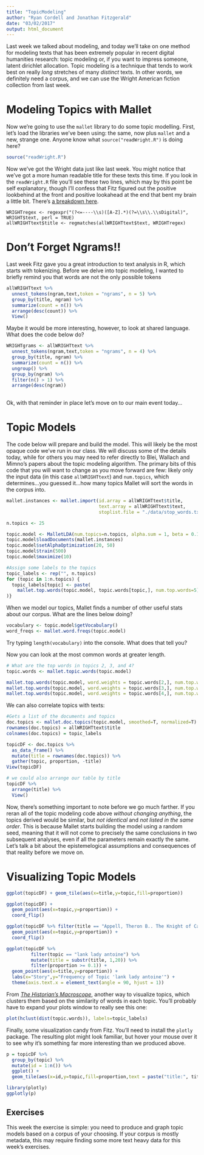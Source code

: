 ```yaml
---
title: "TopicModeling"
author: "Ryan Cordell and Jonathan Fitzgerald"
date: "03/02/2017"
output: html_document
---
```


Last week we talked about modeling, and today we'll take on one method for modeling texts that has been extremely popular in recent digital humanities research: topic modeling or, if you want to impress someone, latent dirichlet allocation. Topic modeling is a technique that tends to work best on really *long* stretches of many *distinct* texts. In other words, we definitely need a corpus, and we can use the Wright American fiction collection from last week. 


# Modeling Topics with Mallet

Now we're going to use the `mallet` library to do some topic modelling. First, let's load the libraries we've been using: the same, now plus `mallet` and a new, strange one. Anyone know what `source("readWright.R")` is doing here?

```r

source("readWright.R")

```

Now we've got the Wright data just like last week. You might notice that we've got a more human readable title for these texts this time. If you look in the `readWright.R` file you'll see these two lines, which may by this point be self explanatory, though I'll confess that Fitz figured out the positive lookbehind at the front and positive lookahead at the end that bent my brain a little bit. There's [a breakdown here](https://regex101.com/r/q5pKwl/1).

```
WRIGHTregex <- regexpr("(?<=----\\s)([A-Z].*)(?=\\s\\.\\sDigital)", WRIGHT$text, perl = TRUE)
allWRIGHTtext$title <- regmatches(allWRIGHTtext$text, WRIGHTregex)
```

# Don't Forget Ngrams!!

Last week Fitz gave you a great introduction to text analysis in R, which starts with tokenizing. Before we delve into topic modeling, I wanted to briefly remind you that words are not the only possible tokens

```r

allWRIGHTtext %>%
  unnest_tokens(ngram,text,token = "ngrams", n = 5) %>% 
  group_by(title, ngram) %>% 
  summarize(count = n()) %>%
  arrange(desc(count)) %>%
  View()

```

Maybe it would be more interesting, however, to look at shared language. What does the code below do?

```r

WRIGHTgrams <- allWRIGHTtext %>%
  unnest_tokens(ngram,text,token = "ngrams", n = 4) %>% 
  group_by(title, ngram) %>% 
  summarize(count = n()) %>%
  ungroup() %>%
  group_by(ngram) %>%
  filter(n() > 1) %>%
  arrange(desc(ngram))
  
```

Ok, with that reminder in place let's move on to our main event today...

# Topic Models

The code below will prepare and build the model. This will likely be the most opaque code we've run in our class. We will discuss some of the details today, while for others you may need to refer directly to Blei, Wallach and Mimno's papers about the topic modeling algorithm. The primary bits of this code that you will want to change as you move forward are few: likely only the input data (in this case `allWRIGHTtext`) and `num.topics`, which determines...you guessed it...how many topics Mallet will sort the words in the corpus into.

```r
mallet.instances <- mallet.import(id.array = allWRIGHTtext$title, 
                                  text.array = allWRIGHTtext$text, 
                                  stoplist.file = "./data/stop_words.txt")

n.topics <- 25

topic.model <- MalletLDA(num.topics=n.topics, alpha.sum = 1, beta = 0.1)
topic.model$loadDocuments(mallet.instances)
topic.model$setAlphaOptimization(20, 50)
topic.model$train(500)
topic.model$maximize(10)

#Assign some labels to the topics
topic_labels <- rep("", n.topics)
for (topic in 1:n.topics) {
  topic_labels[topic] <- paste(
    mallet.top.words(topic.model, topic.words[topic,], num.top.words=5)$words, collapse=" "
)}

```

When we model our topics, Mallet finds a number of other useful stats about our corpus. What are the lines below doing?
```r
vocabulary <- topic.model$getVocabulary()
word_freqs <- mallet.word.freqs(topic.model)
```
Try typing `length(vocabulary)` into the console. What does that tell you?


Now you can look at the most common words at greater length.

```r
# What are the top words in topics 2, 3, and 4?
topic.words <- mallet.topic.words(topic.model)

mallet.top.words(topic.model, word.weights = topic.words[2,], num.top.words = 10)
mallet.top.words(topic.model, word.weights = topic.words[3,], num.top.words = 10)
mallet.top.words(topic.model, word.weights = topic.words[4,], num.top.words = 10)

```

We can also correlate topics with texts:

```r

#Gets a list of the documents and topics
doc.topics <- mallet.doc.topics(topic.model, smoothed=T, normalized=T)
rownames(doc.topics) = allWRIGHTtext$title
colnames(doc.topics) = topic_labels

topicDF <- doc.topics %>%
  as_data_frame() %>%
  mutate(title = rownames(doc.topics)) %>%
  gather(topic, proportion, -title)
View(topicDF)

# we could also arrange our table by title
topicDF %>% 
  arrange(title) %>%
  View()

```

Now, there's something important to note before we go much farther. If you reran all of the topic modeling code above *without changing anything*, the topics derived would be similar, but *not identical* and *not listed in the same order*. This is because Mallet starts building the model using a random seed, meaning that it will not come to precisely the same conclusions in two subsequent analyses, even if all the parameters remain exactly the same. Let's talk a bit about the epistemelogical assumptions and consequences of that reality before we move on.

# Visualizing Topic Models

```r

ggplot(topicDF) + geom_tile(aes(x=title,y=topic,fill=proportion))

```

```r

ggplot(topicDF) + 
  geom_point(aes(x=topic,y=proportion)) + 
  coord_flip()

```

```r

ggplot(topicDF %>% filter(title == "Appell, Theron B.. The Knight of Castile" & proportion >= 0.1)) +
  geom_point(aes(x=topic,y=proportion)) + 
  coord_flip()

```

```r

ggplot(topicDF %>%
         filter(topic == "lank lady antoine") %>% 
         mutate(title = substr(title, 1,20)) %>%
         filter(proportion >= 0.1)) +
  geom_point(aes(x=title,y=proportion)) +
  labs(x="Story",y="Frequency of Topic 'lank lady antoine'") + 
  theme(axis.text.x = element_text(angle = 90, hjust = 1))

```

From [*The Historian's Macroscope*](http://www.themacroscope.org/?page_id=822), another way to visualize topics, which clusters them based on the similarity of words in each topic. You'll probably have to expand your plots window to really see this one:

```r

plot(hclust(dist(topic.words)), labels=topic_labels)

```

Finally, some visualization candy from Fitz. You'll need to install the `plotly` package. The resulting plot might look familiar, but hover your mouse over it to see why it's something far more interesting than we produced above.

```r

p = topicDF %>%
  group_by(topic) %>%
  mutate(id = 1:n()) %>% 
  ggplot() + 
  geom_tile(aes(x=id,y=topic,fill=proportion,text = paste("title:", title)))

library(plotly)
ggplotly(p)

```

## Exercises

This week the exercise is simple: you need to produce and graph topic models based on a corpus of your choosing. If your corpus is mostly metadata, this may require finding some more text heavy data for this week's exercises. 